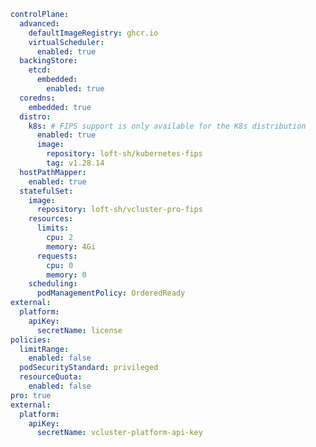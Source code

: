 ```yaml title="vcluster.yaml configuration for FIPS compliant environment"
controlPlane:
  advanced:
    defaultImageRegistry: ghcr.io
    virtualScheduler:
      enabled: true
  backingStore:
    etcd:
      embedded:
        enabled: true
  coredns:
    embedded: true
  distro:
    k8s: # FIPS support is only available for the K8s distribution
      enabled: true
      image:
        repository: loft-sh/kubernetes-fips
        tag: v1.28.14
  hostPathMapper:
    enabled: true
  statefulSet:
    image:
      repository: loft-sh/vcluster-pro-fips
    resources:
      limits:
        cpu: 2
        memory: 4Gi
      requests:
        cpu: 0
        memory: 0
    scheduling:
      podManagementPolicy: OrderedReady
external:
  platform:
    apiKey:
      secretName: license
policies:
  limitRange:
    enabled: false
  podSecurityStandard: privileged
  resourceQuota:
    enabled: false
pro: true
external:
  platform:
    apiKey:
      secretName: vcluster-platform-api-key
```
